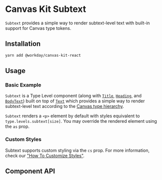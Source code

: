 
<Meta of={SubtextStories} />

# Canvas Kit Subtext

`Subtext` provides a simple way to render subtext-level text with built-in support for Canvas type
tokens.

## Installation

```sh
yarn add @workday/canvas-kit-react
```

## Usage

### Basic Example

`Subtext` is a Type Level component (along with [`Title`](/components/text/title/),
[`Heading`](/components/text/heading/), and [`BodyText`](/components/text/body-text/)) built on top
of [`Text`](/components/text/text/) which provides a simple way to render subtext-level text
according to the [Canvas type hierarchy](/tokens/type/#type-styles).

`Subtext` renders a `<p>` element by default with styles equivalent to `type.levels.subtext[size]`.
You may override the rendered element using the `as` prop.

<ExampleCodeBlock code={Basic} />

### Custom Styles

Subtext supports custom styling via the `cs` prop. For more information, check our
["How To Customize Styles"](https://workday.github.io/canvas-kit/?path=/docs/styling-how-to-customize-styles--docs).

## Component API

<SymbolDoc name="Subtext" fileName="/react/text/" />
